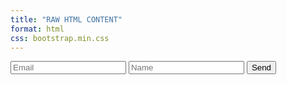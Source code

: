 ```yaml
---
title: "RAW HTML CONTENT"
format: html
css: bootstrap.min.css
---
```


```{=html}
<form 
  method="POST" 
  action="https://script.google.com/macros/s/AKfycbxuVp5UBRYW8LsvJaMq6mQDX5zIzyyD7_IggPAIhJ_SMfTHbeond8U2CzH56BtmWeFU/exec"
>
  <input name="Email" type="email" placeholder="Email" required>
  <input name="Name" type="text" placeholder="Name" required>
  <button type="submit">Send</button>
</form>
```


